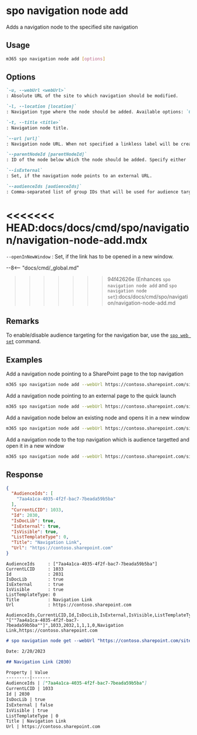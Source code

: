 
# spo navigation node add

Adds a navigation node to the specified site navigation

## Usage

```sh
m365 spo navigation node add [options]
```

## Options

```md definition-list
`-u, --webUrl <webUrl>`
: Absolute URL of the site to which navigation should be modified.

`-l, --location [location]`
: Navigation type where the node should be added. Available options: `QuickLaunch`, `TopNavigationBar`. Specify either `location` or `parentNodeId` but not both.

`-t, --title <title>`
: Navigation node title.

`--url [url]`
: Navigation node URL. When not specified a linkless label will be created.

`--parentNodeId [parentNodeId]`
: ID of the node below which the node should be added. Specify either `location` or `parentNodeId` but not both.

`--isExternal`
: Set, if the navigation node points to an external URL.

`--audienceIds [audienceIds]`
: Comma-separated list of group IDs that will be used for audience targeting. The limit is 10 ids per navigation node.
```

<<<<<<< HEAD:docs/docs/cmd/spo/navigation/navigation-node-add.mdx
<Global />
=======
`--openInNewWindow`
: Set, if the link has to be opened in a new window.

--8<-- "docs/cmd/_global.md"
>>>>>>> 94f42626e (Enhances `spo navigation node add` and `spo navigation node set`):docs/docs/cmd/spo/navigation/navigation-node-add.md

## Remarks

To enable/disable audience targeting for the navigation bar, use the [`spo web set`](../web/web-set.mdx) command.

## Examples

Add a navigation node pointing to a SharePoint page to the top navigation

```sh
m365 spo navigation node add --webUrl https://contoso.sharepoint.com/sites/team-a --location TopNavigationBar --title About --url /sites/team-s/sitepages/about.aspx
```

Add a navigation node pointing to an external page to the quick launch

```sh
m365 spo navigation node add --webUrl https://contoso.sharepoint.com/sites/team-a --location QuickLaunch --title "About us" --url https://contoso.com/about-us --isExternal
```

Add a navigation node below an existing node and opens it in a new window

```sh
m365 spo navigation node add --webUrl https://contoso.sharepoint.com/sites/team-a --parentNodeId 2010 --title About --url /sites/team-s/sitepages/about.aspx --openInNewWindow
```

Add a navigation node to the top navigation which is audience targetted and open it in a new window

```sh
m365 spo navigation node add --webUrl https://contoso.sharepoint.com/sites/team-a --location TopNavigationBar --title About --url /sites/team-s/sitepages/about.aspx --audienceIds "7aa4a1ca-4035-4f2f-bac7-7beada59b5ba,4bbf236f-a131-4019-b4a2-315902fcfa3a" --openInNewWindow
```

## Response

<Tabs>
  <TabItem value="JSON">

  ```json
  {
    "AudienceIds": [
      "7aa4a1ca-4035-4f2f-bac7-7beada59b5ba"
    ],
    "CurrentLCID": 1033,
    "Id": 2030,
    "IsDocLib": true,
    "IsExternal": true,
    "IsVisible": true,
    "ListTemplateType": 0,
    "Title": "Navigation Link",
    "Url": "https://contoso.sharepoint.com"
  }
  ```

  </TabItem>
  <TabItem value="Text">

  ```text
  AudienceIds     : ["7aa4a1ca-4035-4f2f-bac7-7beada59b5ba"]
  CurrentLCID     : 1033
  Id              : 2031
  IsDocLib        : true
  IsExternal      : true
  IsVisible       : true
  ListTemplateType: 0
  Title           : Navigation Link
  Url             : https://contoso.sharepoint.com
  ```

  </TabItem>
  <TabItem value="CSV">

  ```csv
  AudienceIds,CurrentLCID,Id,IsDocLib,IsExternal,IsVisible,ListTemplateType,Title,Url
  "[""7aa4a1ca-4035-4f2f-bac7-7beada59b5ba""]",1033,2032,1,1,1,0,Navigation Link,https://contoso.sharepoint.com
  ```

  </TabItem>
  <TabItem value="Markdown">

  ```md
  # spo navigation node get --webUrl "https://contoso.sharepoint.com/sites/team-a" --location "TopNavigationBar" --title "Navigation Link" --url "https://contoso.sharepoint.com"

  Date: 2/20/2023

  ## Navigation Link (2030)

  Property | Value
  ---------|-------
  AudienceIds | ["7aa4a1ca-4035-4f2f-bac7-7beada59b5ba"]
  CurrentLCID | 1033
  Id | 2030
  IsDocLib | true
  IsExternal | false
  IsVisible | true
  ListTemplateType | 0
  Title | Navigation Link
  Url | https://contoso.sharepoint.com
  ```

  </TabItem>
</Tabs>

